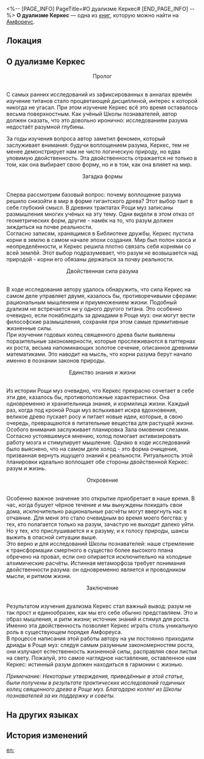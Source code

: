 <%-- [PAGE_INFO]
PageTitle=#О дуализме Керкес#
[END_PAGE_INFO] --%>
{{Дополнить}}
{{Книга Инфобокс
|id           = 483
|Название     = 
|Изображение  = Предмет Книга Амфореус 2.png
|Мир          = Амфореус
|Томов        = 1
|Автор        = <!--нужно добавить-->
|Описание     = Труд некоего учёного Школы познавателей, опровергающий прежние представления Рощи о Керкес.
|Том1         = {{tx}}
|Источник1    = {{tx|Отсутствует источник}}
|Персонажи    = 
|Фракции      = 
}}
'''О дуализме Керкес''' — одна из [[Книги|книг]], которую можно найти на [[Амфореус]].

==Локация==
{{Отметка карты|<!--название карты-->|<!--id отметки-->}}

==О дуализме Керкес==
<div align="center">Пролог</div><br />С самых ранних исследований из зафиксированных в анналах времён изучение титанов стало процветающей дисциплиной, интерес к которой никогда не угасал. При этом изучение Керкес всё это время оставалось весьма поверхностным. Как учёный Школы познавателей, автор должен сказать, что это довольно иронично: исследованиям разума недостаёт разумной глубины.

За годы изучения вопроса автор заметил феномен, который заслуживает внимания: будучи воплощением разума, Керкес, тем не менее демонстрирует нам не чисто логическую природу, но едва уловимую двойственность. Эта двойственность отражается не только в том, как она выбирает свою форму, но и в том, как она влияет на мир.

<div align="center">Загадка формы</div><br />Сперва рассмотрим базовый вопрос: почему воплощение разума решило снизойти в мир в форме гигантского древа? Этот выбор таит в себе глубокий смысл. В древних трактатах Рощи муз записаны размышления многих учёных на эту тему. Одни видели в этом отказ от геометрических форм, другие - намёк на то, что разум должен зиждиться на почве реальности.<br />
Согласно записям, хранящимся в Библиотеке дружбы, Керкес пустила корни в землю в самом начале эпохи создания. Мир был полон хаоса и неопределённости, и Керкес решила плотно связать себя корнями со всей землёй. Этот выбор подразумевает, что разум не возвышается над природой - корни его обязаны держаться за почву реальности.

<div align="center">Двойственная сила разума</div><br />В ходе исследования автору удалось обнаружить, что сила Керкес на самом деле управляет двумя, казалось бы, противоречивыми сферами: рациональным мышлением и приумножением жизни. Подобный дуализм не встречается ни у одного другого титана. Это особенно очевидно, если понаблюдать за дриадами в Роще муз: они могут вести философские размышления, сохраняя при этом самые примитивные жизненные силы.<br />
При изучении годовых колец священного древа были выявлены поразительные закономерности, которые прослеживаются в паттернах их роста, весьма напоминающих золотое сечение, описанное древними математиками. Это наводит на мысль, что корни разума берут начало именно в познании законов природы.

<div align="center">Единство знания и жизни</div><br />Из истории Рощи муз очевидно, что Керкес прекрасно сочетает в себе эти две, казалось бы, противоположные характеристики. Она одновременно и хранительница знания, и кормилица жизни. Каждый раз, когда под кроной Рощи муз вспыхивает искра вдохновения, великое древо пускает росу и питает новые идеи, которые, в свою очередь, превращаются в питательные вещества для растущей жизни.<br />
Особого внимания заслуживает планировка Зала омовения слезами. Согласно устоявшемуся мнению, холод помогает активизировать работу мозга и стимулирует мышление. Однако в ходе исследований было выяснено, что на самом деле холод - это форма очищения, призванная вернуть ищущего знаний к реальности. Ритуальность этой планировки идеально воплощает обе стороны двойственной Керкес: разум и жизнь.

<div align="center">Откровение</div><br />Особенно важное значение это открытие приобретает в наше время. В час, когда бушует чёрное течение и мы вынуждены покидать свои дома, исключительно рациональные расчёты могут ввергнуть нас в отчаяние. Для меня это стало очевидным во время моего бегства: у тех, кто полагается только на разум, зачастую не выходит далеко уйти. Но у тех, кто прислушивается и к разуму, и к голосу природы, шансы выжить в опасной ситуации выше.<br />
Это верно и для исследований Школы познавателей: наше стремление к трансформации смертного в существо более высокого плана обречено на провал, если оно опирается исключительно на холодные алхимические расчёты. Истинная метаморфоза требует понимания двойственности разума: он одновременно является и проводником мысли, и ритмом жизни.

<div align="center">Заключение</div><br />Результатом изучения дуализма Керкес стал важный вывод: разум не так прост и единообразен, как мы его себе обычно представляем. Это и образ мышления, и ритм жизни; источник знаний и стимул для роста. Именно эта двойственность позволяет Керкес играть столь уникальную роль в существующем порядке Амфореуса.<br />
В процессе написания этой работы автору на ум постоянно приходили дриады в Роще муз: следуя самым разумным закономерностям роста, они излучают естественность жизненной силы, расправляя свои листья на свету. Пожалуй, это самое наглядное наставление, оставленное нам Керкес: истинный разум должен находиться в гармонии с жизнью.

''Примечание: Некоторые утверждения, приведённые в этой статье, были получены в результате практических исследований годичных колец священного древа в Роще муз. Благодарю коллег из Школы познавателей за их поддержку и советы.''

==На других языках==
{{На других языках
|en   = On the Duality of Cerces
|zhs  = 论瑟希斯的双重性
|zht  = 論瑟希斯的雙重性
|ja   = サーシスの二元性について
|ko   = 세르세스의 이중성에 대하여
|es   = Sobre la dualidad de Cerces
|fr   = La dualité de Cercès
|ru   = О дуализме Керкес
|th   = ว่าด้วยทวิลักษณ์ของ Cerces
|vi   = Bàn Về Tính Hai Mặt Của Cerces
|de   = Über die Dualität von Cerces
|id   = Teori Dualitas Cerces
|pt   = Na Dualidade de Cerces
}}

==История изменений==
{{История изменений|3.5}}

[[en:]]